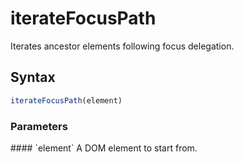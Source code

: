 <Module name="zeta-dom" />

# iterateFocusPath

Iterates ancestor elements following focus delegation.

## Syntax

```javascript
iterateFocusPath(element)
```

<ImportHint
    name="iterateFocusPath"
    module="zeta-dom/dom"
    global="zeta.dom.iterateFocusPath"
/>

### Parameters

<dl>
    #### `element`
    A DOM element to start from.

</dl>
